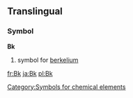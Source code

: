 ==Translingual==
===Symbol===
'''Bk'''
#{{chemistry}} symbol for [[berkelium]]
[[Category:Symbols for chemical elements]]

[[fr:Bk]]
[[ja:Bk]]
[[pl:Bk]]